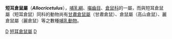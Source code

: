 {{Automatic taxobox
| taxon = Allocricetulus
| authority = Argyropulo, 1932
}}

'''短耳倉鼠屬'''（'''''Allocricetulus'''''），[[哺乳綱|哺乳綱]]、[[囓齒目|囓齒目]]、[[倉鼠科|倉鼠科]]的一屬，而與短耳倉鼠屬（短耳倉鼠）同科的動物尚有[[甘肅倉鼠屬|甘肅倉鼠屬]]（甘肅倉鼠）、倉鼠屬（高山倉鼠）、麗倉鼠屬（麗倉鼠）等之數種[[哺乳動物|哺乳動物]]。

{{Hamster}}
{{taxonbar}}
[[Category:倉鼠科|D]]
[[Category:短耳倉鼠屬|]]
[[Category:1932年描述的分类群|D]]